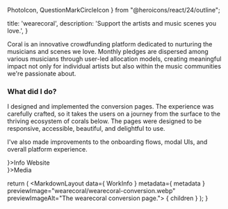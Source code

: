   PhotoIcon,
  QuestionMarkCircleIcon
} from "@heroicons/react/24/outline";

  title: 'wearecoral',
  description: 'Support the artists and music scenes you love.',
}


Coral is an innovative crowdfunding platform dedicated to nurturing the musicians and scenes we love. Monthly pledges are dispersed among various musicians through user-led allocation models, creating meaningful impact not only for individual artists but also within the music communities we're passionate about.

### What did I do?
I designed and implemented the conversion pages. The experience was carefully crafted, so it takes the users on a journey from the surface to the thriving ecosystem of corals below. The pages were designed to be responsive, accessible, beautiful, and delightful to use.

I've also made improvements to the onboarding flows, modal UIs, and overall platform experience.

<section id="other-content" className="grid cols-1 @large:cols-3 gap-md mt-4xl">
  <section>
    <MSTitleBar clsssName="jc-center" icon={<QuestionMarkCircleIcon />}>Info</MSTitleBar>
    <Info data={ WorkInfo }>
      <MSButton link="https://www.wearecoral.org/" type="small filled">Website</MSButton>
    </Info>
  </section>
  <section  className="start-1 end-1 @large:start-2 @large:end-4">
    <MSTitleBar clsssName="jc-center" icon={<PhotoIcon />}>Media</MSTitleBar>
    <div className="w-full grid cols-1 gap-md mt-md">
      <PreviewImage src="/img/wearecoral/wearecoral-conversion.webp" alt="The wearecoral conversion page." />
    </div>
  </section>
</section>

  return (
    <MarkdownLayout data={ WorkInfo } metadata={ metadata } previewImage="wearecoral/wearecoral-conversion.webp" previewImageAlt="The wearecoral conversion page.">
      { children }
    </MarkdownLayout>
  );
}